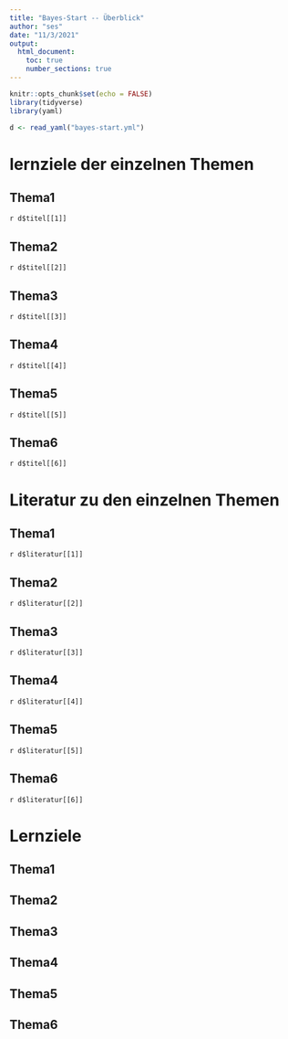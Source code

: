 ```yaml
---
title: "Bayes-Start -- Überblick"
author: "ses"
date: "11/3/2021"
output: 
  html_document:
    toc: true
    number_sections: true
---
```


```r
knitr::opts_chunk$set(echo = FALSE)
library(tidyverse)
library(yaml)

d <- read_yaml("bayes-start.yml")
```


# lernziele der einzelnen Themen

## Thema1

`r d$titel[[1]]`

## Thema2

`r d$titel[[2]]`

## Thema3

`r d$titel[[3]]`

## Thema4

`r d$titel[[4]]`

## Thema5

`r d$titel[[5]]`

## Thema6

`r d$titel[[6]]`



# Literatur zu den einzelnen Themen


## Thema1

`r d$literatur[[1]]`

## Thema2

`r d$literatur[[2]]`

## Thema3

`r d$literatur[[3]]`

## Thema4

`r d$literatur[[4]]`

## Thema5

`r d$literatur[[5]]`

## Thema6

`r d$literatur[[6]]`



# Lernziele


## Thema1





## Thema2



## Thema3



## Thema4



## Thema5



## Thema6


